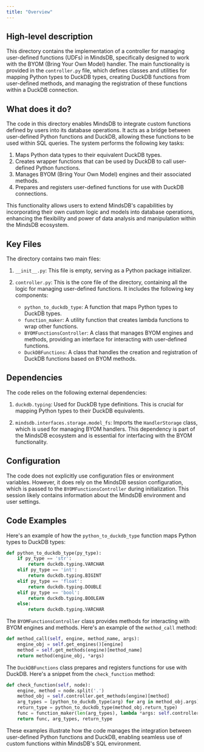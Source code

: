 ```yaml
---
title: "Overview"
---
```


## High-level description
This directory contains the implementation of a controller for managing user-defined functions (UDFs) in MindsDB, specifically designed to work with the BYOM (Bring Your Own Model) handler. The main functionality is provided in the `controller.py` file, which defines classes and utilities for mapping Python types to DuckDB types, creating DuckDB functions from user-defined methods, and managing the registration of these functions within a DuckDB connection.

## What does it do?
The code in this directory enables MindsDB to integrate custom functions defined by users into its database operations. It acts as a bridge between user-defined Python functions and DuckDB, allowing these functions to be used within SQL queries. The system performs the following key tasks:

1. Maps Python data types to their equivalent DuckDB types.
2. Creates wrapper functions that can be used by DuckDB to call user-defined Python functions.
3. Manages BYOM (Bring Your Own Model) engines and their associated methods.
4. Prepares and registers user-defined functions for use with DuckDB connections.

This functionality allows users to extend MindsDB's capabilities by incorporating their own custom logic and models into database operations, enhancing the flexibility and power of data analysis and manipulation within the MindsDB ecosystem.

## Key Files
The directory contains two main files:

1. `__init__.py`: This file is empty, serving as a Python package initializer.

2. `controller.py`: This is the core file of the directory, containing all the logic for managing user-defined functions. It includes the following key components:

   - `python_to_duckdb_type`: A function that maps Python types to DuckDB types.
   - `function_maker`: A utility function that creates lambda functions to wrap other functions.
   - `BYOMFunctionsController`: A class that manages BYOM engines and methods, providing an interface for interacting with user-defined functions.
   - `DuckDBFunctions`: A class that handles the creation and registration of DuckDB functions based on BYOM methods.

## Dependencies
The code relies on the following external dependencies:

1. `duckdb.typing`: Used for DuckDB type definitions. This is crucial for mapping Python types to their DuckDB equivalents.

2. `mindsdb.interfaces.storage.model_fs`: Imports the `HandlerStorage` class, which is used for managing BYOM handlers. This dependency is part of the MindsDB ecosystem and is essential for interfacing with the BYOM functionality.

## Configuration
The code does not explicitly use configuration files or environment variables. However, it does rely on the MindsDB session configuration, which is passed to the `BYOMFunctionsController` during initialization. This session likely contains information about the MindsDB environment and user settings.

## Code Examples

Here's an example of how the `python_to_duckdb_type` function maps Python types to DuckDB types:

```python
def python_to_duckdb_type(py_type):
    if py_type == 'str':
        return duckdb.typing.VARCHAR
    elif py_type == 'int':
        return duckdb.typing.BIGINT
    elif py_type == 'float':
        return duckdb.typing.DOUBLE
    elif py_type == 'bool':
        return duckdb.typing.BOOLEAN
    else:
        return duckdb.typing.VARCHAR
```

The `BYOMFunctionsController` class provides methods for interacting with BYOM engines and methods. Here's an example of the `method_call` method:

```python
def method_call(self, engine, method_name, args):
    engine_obj = self.get_engines()[engine]
    method = self.get_methods(engine)[method_name]
    return method(engine_obj, *args)
```

The `DuckDBFunctions` class prepares and registers functions for use with DuckDB. Here's a snippet from the `check_function` method:

```python
def check_function(self, node):
    engine, method = node.split('.')
    method_obj = self.controller.get_methods(engine)[method]
    arg_types = [python_to_duckdb_type(arg) for arg in method_obj.args]
    return_type = python_to_duckdb_type(method_obj.return_type)
    func = function_maker(len(arg_types), lambda *args: self.controller.method_call(engine, method, args))
    return func, arg_types, return_type
```

These examples illustrate how the code manages the integration between user-defined Python functions and DuckDB, enabling seamless use of custom functions within MindsDB's SQL environment.